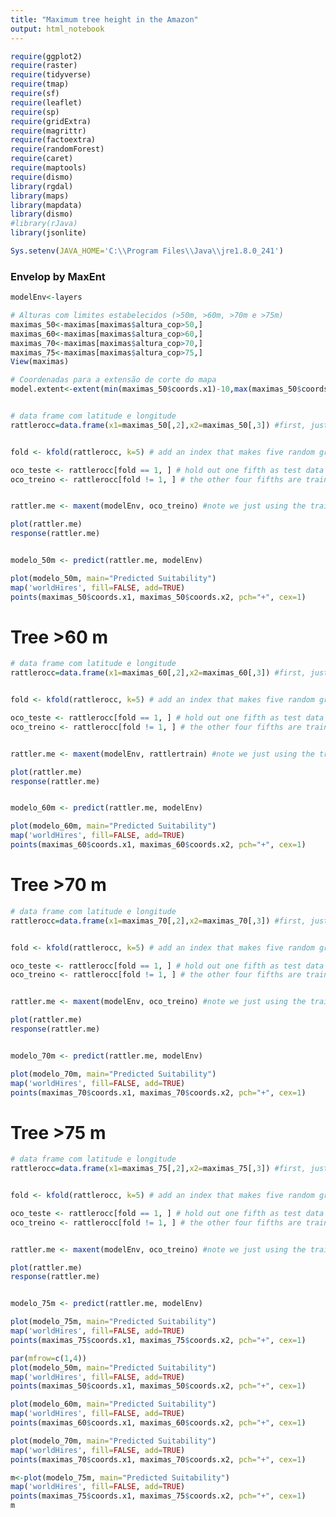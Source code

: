 ```yaml
---
title: "Maximum tree height in the Amazon"
output: html_notebook
---
```


```r
require(ggplot2)
require(raster)
require(tidyverse)
require(tmap)
require(sf)
require(leaflet)
require(sp)
require(gridExtra)
require(magrittr)
require(factoextra) 
require(randomForest)
require(caret)
require(maptools)
require(dismo)
library(rgdal)
library(maps)
library(mapdata)
library(dismo)  
#library(rJava)  
library(jsonlite)

Sys.setenv(JAVA_HOME='C:\\Program Files\\Java\\jre1.8.0_241')
```

### Envelop by MaxEnt

```r
modelEnv<-layers

# Alturas com limites estabelecidos (>50m, >60m, >70m e >75m)
maximas_50<-maximas[maximas$altura_cop>50,]
maximas_60<-maximas[maximas$altura_cop>60,]
maximas_70<-maximas[maximas$altura_cop>70,]
maximas_75<-maximas[maximas$altura_cop>75,]
View(maximas)
```

```r

# Coordenadas para a extensão de corte do mapa
model.extent<-extent(min(maximas_50$coords.x1)-10,max(maximas_50$coords.x1)+10,min(maximas_50$coords.x2)-10,max(maximas_50$coords.x2)+10)


# data frame com latitude e longitude
rattlerocc=data.frame(x1=maximas_50[,2],x2=maximas_50[,3]) #first, just make a data frame of latitudes and longitudes for the model


fold <- kfold(rattlerocc, k=5) # add an index that makes five random groups of observations

oco_teste <- rattlerocc[fold == 1, ] # hold out one fifth as test data
oco_treino <- rattlerocc[fold != 1, ] # the other four fifths are training data


rattler.me <- maxent(modelEnv, oco_treino) #note we just using the training data

plot(rattler.me)
response(rattler.me)


modelo_50m <- predict(rattler.me, modelEnv)

plot(modelo_50m, main="Predicted Suitability")
map('worldHires', fill=FALSE, add=TRUE)
points(maximas_50$coords.x1, maximas_50$coords.x2, pch="+", cex=1)


```

# Tree >60 m
```r

# data frame com latitude e longitude
rattlerocc=data.frame(x1=maximas_60[,2],x2=maximas_60[,3]) #first, just make a data frame of latitudes and longitudes for the model


fold <- kfold(rattlerocc, k=5) # add an index that makes five random groups of observations

oco_teste <- rattlerocc[fold == 1, ] # hold out one fifth as test data
oco_treino <- rattlerocc[fold != 1, ] # the other four fifths are training data


rattler.me <- maxent(modelEnv, rattlertrain) #note we just using the training data

plot(rattler.me)
response(rattler.me)


modelo_60m <- predict(rattler.me, modelEnv)

plot(modelo_60m, main="Predicted Suitability")
map('worldHires', fill=FALSE, add=TRUE)
points(maximas_60$coords.x1, maximas_60$coords.x2, pch="+", cex=1)


```

# Tree >70 m
```r

# data frame com latitude e longitude
rattlerocc=data.frame(x1=maximas_70[,2],x2=maximas_70[,3]) #first, just make a data frame of latitudes and longitudes for the model


fold <- kfold(rattlerocc, k=5) # add an index that makes five random groups of observations

oco_teste <- rattlerocc[fold == 1, ] # hold out one fifth as test data
oco_treino <- rattlerocc[fold != 1, ] # the other four fifths are training data


rattler.me <- maxent(modelEnv, oco_treino) #note we just using the training data

plot(rattler.me)
response(rattler.me)


modelo_70m <- predict(rattler.me, modelEnv)

plot(modelo_70m, main="Predicted Suitability")
map('worldHires', fill=FALSE, add=TRUE)
points(maximas_70$coords.x1, maximas_70$coords.x2, pch="+", cex=1)


```

# Tree >75 m
```r

# data frame com latitude e longitude
rattlerocc=data.frame(x1=maximas_75[,2],x2=maximas_75[,3]) #first, just make a data frame of latitudes and longitudes for the model


fold <- kfold(rattlerocc, k=5) # add an index that makes five random groups of observations

oco_teste <- rattlerocc[fold == 1, ] # hold out one fifth as test data
oco_treino <- rattlerocc[fold != 1, ] # the other four fifths are training data


rattler.me <- maxent(modelEnv, oco_treino) #note we just using the training data

plot(rattler.me)
response(rattler.me)


modelo_75m <- predict(rattler.me, modelEnv)

plot(modelo_75m, main="Predicted Suitability")
map('worldHires', fill=FALSE, add=TRUE)
points(maximas_75$coords.x1, maximas_75$coords.x2, pch="+", cex=1)


```

```r
par(mfrow=c(1,4))
plot(modelo_50m, main="Predicted Suitability")
map('worldHires', fill=FALSE, add=TRUE)
points(maximas_50$coords.x1, maximas_50$coords.x2, pch="+", cex=1)

plot(modelo_60m, main="Predicted Suitability")
map('worldHires', fill=FALSE, add=TRUE)
points(maximas_60$coords.x1, maximas_60$coords.x2, pch="+", cex=1)

plot(modelo_70m, main="Predicted Suitability")
map('worldHires', fill=FALSE, add=TRUE)
points(maximas_70$coords.x1, maximas_70$coords.x2, pch="+", cex=1)

m<-plot(modelo_75m, main="Predicted Suitability")
map('worldHires', fill=FALSE, add=TRUE)
points(maximas_75$coords.x1, maximas_75$coords.x2, pch="+", cex=1)
m
```

